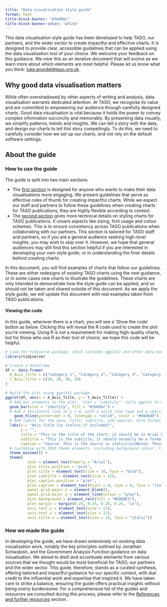 ```yaml
---
title: "Data visualisation style guide"
format: html
title-block-banner: "#3b66bc"
title-block-banner-color: "white"
---
```


This data visualisation style guide has been developed to help TASO, our partners, and the wider sector to create impactful and effective charts. It is designed to provide clear, accessible guidelines that can be applied using the data visualisation tool of your choice. We welcome your feedback on this guidance. We view this as an iterative document that will evolve as we learn more about which elements are most helpful. Please let us know what you think: [luke.arundel\@taso.org.uk](mailto:luke.arundel@taso.org.uk).

## Why good data visualisation matters

While often overshadowed by other aspects of writing and analysis, data visualisation warrants dedicated attention. At TASO, we recognise its value and are committed to empowering our audience through carefully designed charts. Good data visualisation is vital because it holds the power to convey complex information succinctly and memorably. By presenting data visually, we simplify patterns, trends and insights. We can tell a story with the data, and design our charts to tell this story compellingly. To do this, we need to carefully consider how we set up our charts, and not rely on the default software settings.

## About the guide

### How to use the guide

The guide is split into two main sections.

-   The [first section](principles.qmd) is designed for anyone who wants to make their data visualisations more engaging. We present guidelines that serve as effective rules of thumb for creating impactful charts. While we expect our staff and partners to follow these guidelines when creating charts for TASO publications, they are highly flexible according to context.
-   The [second section](styling.qmd) gives more technical details on styling charts for TASO publications. It covers aspects like sizing, font usage and colour schemes. This is to ensure consistency across TASO publications when collaborating with our partners. This section is tailored for TASO staff and partners, so if you are a general audience seeking high-level insights, you may wish to skip over it. However, we hope that general audiences may still find this section helpful if you are interested in developing your own style guide, or in understanding the finer details behind creating charts.

::: callout-note
In this document, you will find examples of charts that follow our guidelines. These are either redesigns of existing TASO charts using the new guidance, or in some cases new charts to illustrate the guidelines. These charts are only intended to demonstrate how the style guide can be applied, and so should not be taken and shared outside of this document. As we apply the style guide, we will update this document with real examples taken from TASO publications.
:::

#### Viewing the code

In this guide, wherever there is a chart, you will see a 'Show the code' button as below. Clicking this will reveal the R code used to create the plot you're viewing. Using R is not a requirement for making high-quality charts, but for those who use R as their tool of choice, we hope this code will be helpful.

```r
# Load the tidyverse package, which includes ggplot2 and other data manipulation tools.
library(tidyverse)

# Create a dataframe
df <- data.frame(
  X_Axis_Title = c("Category 1", "Category 2", "Category 3", "Category 4"),
  Y_Axis_Title = c(10, 20, 30, 20)
)

# Build the plot using ggplot2 package.
ggplot(df, aes(x = X_Axis_Title, y = Y_Axis_Title)) +
  # Add bar elements to the plot. 'stat = "identity"' tells ggplot to use the y-values as they are.
  geom_bar(stat = "identity", fill = "#3b66bc") +
  # Add a horizontal line at y = 0, with a solid line type and a specified color.
    geom_hline(yintercept = 0, linetype = "solid", color = "#404040") +
  # Add labels for the axes, title, subtitle, and caption. Also format these elements.
  labs(x = "Axis Title (in italics if included)", 
       y = "", 
       title = "This is the title of the chart, it should be in Arial bold, no\nlonger than two lines, and normally active",
       subtitle = "This is the subtitle, it should normally be a formal statistical subtitle",
       caption = "Source: This is the source in italics\n\nNotes: These are the notes in italics") + 
  # Customise with TASO theme elements, including background colour, title positioning, gridlines.
  theme_minimal() + 
  theme(
          text = element_text(family = "Arial"),
          plot.title.position = "plot",
          plot.title = element_text(size = 16, face = "bold"),
          plot.subtitle = element_text(size = 12),
          plot.caption.position = "plot",
          plot.caption = element_text(hjust = 0, size = 8, face = "italic"),
          panel.grid.major.x = element_blank(),
          panel.grid.major.y = element_line(colour = "grey"),
          plot.background = element_rect(fill = "#EDEBE3"),
          plot.margin = margin(0.25, 0.25, 0.25, 0.25, "in"),
          axis.text.y = element_text(size = 11),
          axis.text.x = element_text(size = 11),
          axis.title.x = element_text(size = 10, face = "italic"))
```

### How we made the guide

In developing the guide, we have drawn extensively on existing data visualisation work, notably the key principles outlined by Jonathan Schwabish, and the Government Analysis Function guidance on data visualisation. We aimed to distil and accentuate elements from various sources that we thought would be most beneficial for TASO, our partners and the wider sector. This guide, therefore, stands as a curated synthesis, offering tailored and impactful guidance for our specific context, with due credit to the influential work and expertise that inspired it. We have taken care to strike a balance, ensuring the guide offers practical insights without being overly burdensome. For a comprehensive list of the guides and resources we consulted during this process, please refer to the [References and further resources](references.qmd) section.
